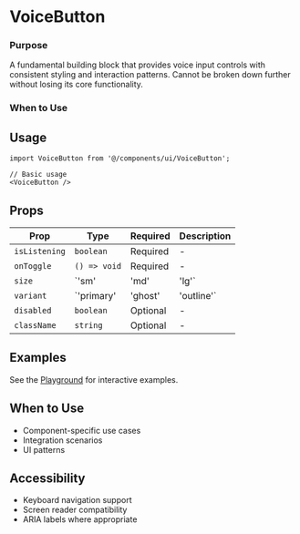 # VoiceButton

### Purpose
A fundamental building block that provides voice input controls with consistent styling and interaction patterns. Cannot be broken down further without losing its core functionality.
### When to Use

## Usage

```tsx
import VoiceButton from '@/components/ui/VoiceButton';

// Basic usage
<VoiceButton />
```

## Props

| Prop | Type | Required | Description |
|------|------|----------|-------------|
| `isListening` | `boolean` | Required | - |
| `onToggle` | `() => void` | Required | - |
| `size` | `'sm' | 'md' | 'lg'` | Optional | - |
| `variant` | `'primary' | 'ghost' | 'outline'` | Optional | - |
| `disabled` | `boolean` | Optional | - |
| `className` | `string` | Optional | - |

## Examples

See the [Playground](/play) for interactive examples.

## When to Use

- Component-specific use cases
- Integration scenarios
- UI patterns

## Accessibility

- Keyboard navigation support
- Screen reader compatibility
- ARIA labels where appropriate
